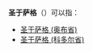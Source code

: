 '''圣于萨格'''（{{lang-fr|Saint-Usage}}）可以指：
*[[圣于萨格_(奥布省)|圣于萨格 (奥布省)]]
*[[圣于萨格_(科多尔省)|圣于萨格 (科多尔省)]]

{{disambig|Cat=四字地名消歧义}}